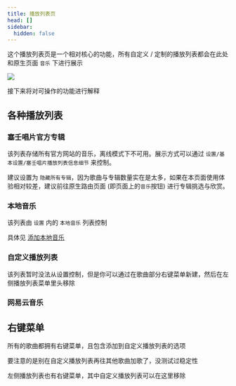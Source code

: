 ```yaml
---
title: 播放列表页
head: []
sidebar:
  hidden: false
---
```


这个播放列表页是一个相对核心的功能，所有自定义 / 定制的播放列表都会在此处和原生页面 `音乐` 下进行展示

![](../../../assets/新增功能/4.png)

接下来将对可操作的功能进行解释

## 各种播放列表

### 塞壬唱片官方专辑

该列表存储所有官方网站的音乐，离线模式下不可用。展示方式可以通过 `设置/基本设置/塞壬唱片播放列表信息细节` 来控制。

建议设置为 `隐藏所有专辑`，因为歌曲与专辑数量实在是太多，如果在本页面使用体验相对较差，建议前往原生路由页面 (即页面上的`音乐`按钮) 进行专辑挑选与欣赏。

### 本地音乐

该列表由 `设置` 内的 `本地音乐` 列表控制

具体见 [添加本地音乐](../local-music)

### 自定义播放列表

该列表暂时没法从设置控制，但是你可以通过在歌曲部分右键菜单新建，然后在左侧播放列表菜单里头移除

### 网易云音乐

## 右键菜单

所有的歌曲都拥有右键菜单，且包含添加到自定义播放列表的选项

要注意的是别在自定义播放列表再往其他歌曲加歌了，没测试过稳定性

左侧播放列表也有右键菜单，其中自定义播放列表可以在这里移除